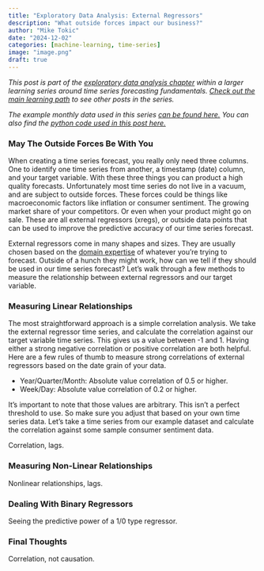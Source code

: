```yaml
---
title: "Exploratory Data Analysis: External Regressors"
description: "What outside forces impact our business?"
author: "Mike Tokic"
date: "2024-12-02"
categories: [machine-learning, time-series]
image: "image.png"
draft: true
---
```


*This post is part of the [exploratory data analysis chapter](https://mftokic.github.io/posts/2024-10-03-ts-fundamentals-eda/) within a larger learning series around time series forecasting fundamentals. [Check out the main learning path](https://mftokic.github.io/posts/2024-09-25-ts-fundamentals/) to see other posts in the series.* 

*The example monthly data used in this series [can be found here.](https://github.com/mftokic/mftokic.github.io/blob/main/posts/2024-10-02-ts-fundamentals-whats-a-time-series/example_ts_data.csv) You can also find the [python code used in this post here.](https://github.com/mftokic/mftokic.github.io/blob/main/notebooks/2024-11-26-ts-fundamentals-missing-outliers.ipynb)*

### May The Outside Forces Be With You

When creating a time series forecast, you really only need three columns. One to identify one time series from another, a timestamp (date) column, and your target variable. With these three things you can product a high quality forecasts. Unfortunately most time series do not live in a vacuum, and are subject to outside forces. These forces could be things like macroeconomic factors like inflation or consumer sentiment. The growing market share of your competitors. Or even when your product might go on sale. These are all external regressors (xregs), or outside data points that can be used to improve the predictive accuracy of our time series forecast. 

External regressors come in many shapes and sizes. They are usually chosen based on the [domain expertise](https://mftokic.github.io/posts/2024-04-02-time-series-domain-expertise/) of whatever you're trying to forecast. Outside of a hunch they might work, how can we tell if they should be used in our time series forecast? Let's walk through a few methods to measure the relationship between external regressors and our target variable. 

### Measuring Linear Relationships

The most straightforward approach is a simple correlation analysis. We take the external regressor time series, and calculate the correlation against our target variable time series. This gives us a value between -1 and 1. Having either a strong negative correlation or positive correlation are both helpful. Here are a few rules of thumb to measure strong correlations of external regressors based on the date grain of your data. 

- Year/Quarter/Month: Absolute value correlation of 0.5 or higher. 
- Week/Day: Absolute value correlation of 0.2 or higher.  

It's important to note that those values are arbitrary. This isn't a perfect threshold to use. So make sure you adjust that based on your own time series data. Let's take a time series from our example dataset and calculate the correlation against some sample consumer sentiment data. 



Correlation, lags. 

### Measuring Non-Linear Relationships

Nonlinear relationships, lags. 

### Dealing With Binary Regressors

Seeing the predictive power of a 1/0 type regressor. 

### Final Thoughts

Correlation, not causation. 
